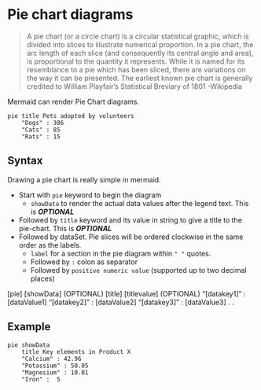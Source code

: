 # Pie chart diagrams

> A pie chart (or a circle chart) is a circular statistical graphic, which is divided into slices to illustrate numerical proportion. In a pie chart, the arc length of each slice (and consequently its central angle and area), is proportional to the quantity it represents. While it is named for its resemblance to a pie which has been sliced, there are variations on the way it can be presented. The earliest known pie chart is generally credited to William Playfair's Statistical Breviary of 1801
> -Wikipedia

Mermaid can render Pie Chart diagrams.

```mermaid
pie title Pets adopted by volunteers
    "Dogs" : 386
    "Cats" : 85
    "Rats" : 15
```

## Syntax

Drawing a pie chart is really simple in mermaid.

- Start with `pie` keyword to begin the diagram
  - `showData` to render the actual data values after the legend text. This is **_OPTIONAL_**
- Followed by `title` keyword and its value in string to give a title to the pie-chart. This is **_OPTIONAL_**
- Followed by dataSet. Pie slices will be ordered clockwise in the same order as the labels.
  - `label` for a section in the pie diagram within `" "` quotes.
  - Followed by `:` colon as separator
  - Followed by `positive numeric value` (supported up to two decimal places)

[pie] [showData] (OPTIONAL)
[title] [titlevalue] (OPTIONAL)
"[datakey1]" : [dataValue1]
"[datakey2]" : [dataValue2]
"[datakey3]" : [dataValue3]
.
.

## Example

```mermaid
pie showData
    title Key elements in Product X
    "Calcium" : 42.96
    "Potassium" : 50.05
    "Magnesium" : 10.01
    "Iron" :  5
```

